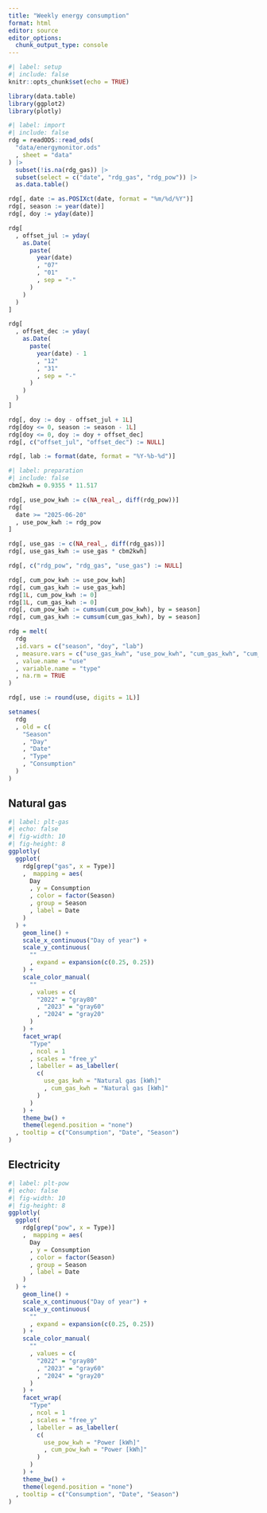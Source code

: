 ```yaml
---
title: "Weekly energy consumption"
format: html
editor: source
editor_options: 
  chunk_output_type: console
---
```


```r
#| label: setup
#| include: false
knitr::opts_chunk$set(echo = TRUE)

library(data.table)
library(ggplot2)
library(plotly)
```

```r
#| label: import
#| include: false
rdg = readODS::read_ods(
  "data/energymonitor.ods"
  , sheet = "data"
) |> 
  subset(!is.na(rdg_gas)) |> 
  subset(select = c("date", "rdg_gas", "rdg_pow")) |> 
  as.data.table()

rdg[, date := as.POSIXct(date, format = "%m/%d/%Y")]
rdg[, season := year(date)]
rdg[, doy := yday(date)]

rdg[
  , offset_jul := yday(
    as.Date(
      paste(
        year(date)
        , "07"
        , "01"
        , sep = "-"
      )
    )
  )
]

rdg[
  , offset_dec := yday(
    as.Date(
      paste(
        year(date) - 1
        , "12"
        , "31"
        , sep = "-"
      )
    )
  )
]

rdg[, doy := doy - offset_jul + 1L]
rdg[doy <= 0, season := season - 1L]
rdg[doy <= 0, doy := doy + offset_dec]
rdg[, c("offset_jul", "offset_dec") := NULL]

rdg[, lab := format(date, format = "%Y-%b-%d")]
```

```r
#| label: preparation
#| include: false
cbm2kwh = 0.9355 * 11.517 

rdg[, use_pow_kwh := c(NA_real_, diff(rdg_pow))]
rdg[
  date >= "2025-06-20"
  , use_pow_kwh := rdg_pow
]

rdg[, use_gas := c(NA_real_, diff(rdg_gas))]
rdg[, use_gas_kwh := use_gas * cbm2kwh]

rdg[, c("rdg_pow", "rdg_gas", "use_gas") := NULL]

rdg[, cum_pow_kwh := use_pow_kwh]
rdg[, cum_gas_kwh := use_gas_kwh]
rdg[1L, cum_pow_kwh := 0]
rdg[1L, cum_gas_kwh := 0]
rdg[, cum_pow_kwh := cumsum(cum_pow_kwh), by = season]
rdg[, cum_gas_kwh := cumsum(cum_gas_kwh), by = season]

rdg = melt(
  rdg
  ,id.vars = c("season", "doy", "lab")
  , measure.vars = c("use_gas_kwh", "use_pow_kwh", "cum_gas_kwh", "cum_pow_kwh")
  , value.name = "use"
  , variable.name = "type"
  , na.rm = TRUE
)

rdg[, use := round(use, digits = 1L)]

setnames(
  rdg
  , old = c(
    "Season"
    , "Day"
    , "Date"
    , "Type"
    , "Consumption"
  )
)
```

::: panel-tabset
## Natural gas

```r
#| label: plt-gas
#| echo: false
#| fig-width: 10
#| fig-height: 8
ggplotly(
  ggplot(
    rdg[grep("gas", x = Type)]
    ,  mapping = aes(
      Day
      , y = Consumption
      , color = factor(Season)
      , group = Season
      , label = Date
    )
  ) + 
    geom_line() + 
    scale_x_continuous("Day of year") + 
    scale_y_continuous(
      ""
      , expand = expansion(c(0.25, 0.25))
    ) + 
    scale_color_manual(
      ""
      , values = c(
        "2022" = "gray80"
        , "2023" = "gray60"
        , "2024" = "gray20"
      )
    ) + 
    facet_wrap(
      "Type"
      , ncol = 1
      , scales = "free_y"
      , labeller = as_labeller(
        c(
          use_gas_kwh = "Natural gas [kWh]"
          , cum_gas_kwh = "Natural gas [kWh]"
        )
      )
    ) +
    theme_bw() + 
    theme(legend.position = "none")
  , tooltip = c("Consumption", "Date", "Season")
)
```

## Electricity

```r
#| label: plt-pow
#| echo: false
#| fig-width: 10
#| fig-height: 8
ggplotly(
  ggplot(
    rdg[grep("pow", x = Type)]
    ,  mapping = aes(
      Day
      , y = Consumption
      , color = factor(Season)
      , group = Season
      , label = Date
    )
  ) + 
    geom_line() + 
    scale_x_continuous("Day of year") + 
    scale_y_continuous(
      ""
      , expand = expansion(c(0.25, 0.25))
    ) + 
    scale_color_manual(
      ""
      , values = c(
        "2022" = "gray80"
        , "2023" = "gray60"
        , "2024" = "gray20"
      )
    ) + 
    facet_wrap(
      "Type"
      , ncol = 1
      , scales = "free_y"
      , labeller = as_labeller(
        c(
          use_pow_kwh = "Power [kWh]"
          , cum_pow_kwh = "Power [kWh]"
        )
      )
    ) +
    theme_bw() + 
    theme(legend.position = "none")
  , tooltip = c("Consumption", "Date", "Season")
)
```
:::
